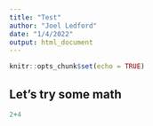 ```yaml
---
title: "Test"
author: "Joel Ledford"
date: "1/4/2022"
output: html_document
---
```


```r
knitr::opts_chunk$set(echo = TRUE)
```

## Let's try some math
```r
2+4
```

